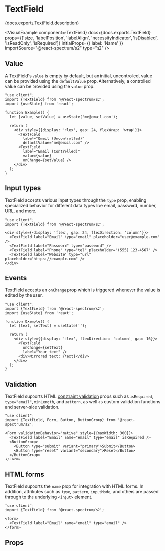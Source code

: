 

# TextField

<PageDescription>{docs.exports.TextField.description}</PageDescription>

<VisualExample
  component={TextField}
  docs={docs.exports.TextField}
  props={['size', 'labelPosition', 'labelAlign', 'necessityIndicator', 'isDisabled', 'isReadOnly', 'isRequired']}
  initialProps={{
    label: 'Name'
  }}
  importSource="@react-spectrum/s2"
  type="s2" />

## Value

A TextField's `value` is empty by default, but an initial, uncontrolled, value can be provided using the `defaultValue` prop. Alternatively, a controlled value can be provided using the `value` prop.

```tsx render hideImports
"use client";
import {TextField} from '@react-spectrum/s2';
import {useState} from 'react';

function Example() {
  let [value, setValue] = useState('me@email.com');

  return (
    <div style={{display: 'flex', gap: 24, flexWrap: 'wrap'}}>
      <TextField
        label="Email (Uncontrolled)"
        defaultValue="me@email.com" />
      <TextField
        label="Email (Controlled)"
        value={value}
        onChange={setValue} />
    </div>
  );
}
```

## Input types

TextField accepts various input types through the `type` prop, enabling specialized behavior for different data types like email, password, number, URL, and more.

```tsx render hideImports
"use client";
import {TextField} from '@react-spectrum/s2';

<div style={{display: 'flex', gap: 24, flexDirection: 'column'}}>
  <TextField label="Email" type="email" placeholder="user@example.com" />
  <TextField label="Password" type="password" />
  <TextField label="Phone" type="tel" placeholder="(555) 123-4567" />
  <TextField label="Website" type="url" placeholder="https://example.com" />
</div>
```

## Events

TextField accepts an `onChange` prop which is triggered whenever the value is edited by the user.

```tsx render hideImports
"use client";
import {TextField} from '@react-spectrum/s2';
import {useState} from 'react';

function Example() {
  let [text, setText] = useState('');

  return (
    <div style={{display: 'flex', flexDirection: 'column', gap: 16}}>
      <TextField
        onChange={setText}
        label="Your text" />
      <div>Mirrored text: {text}</div>
    </div>
  );
}
```

## Validation

TextField supports HTML [constraint validation](https://developer.mozilla.org/en-US/docs/Web/HTML/Constraint_validation) props such as `isRequired`, `type="email"`, `minLength`, and `pattern`, as well as custom validation functions and server-side validation.

```tsx render hideImports
"use client";
import {TextField, Form, Button, ButtonGroup} from '@react-spectrum/s2';

<Form validationBehavior="native" style={{maxWidth: 300}}>
  <TextField label="Email" name="email" type="email" isRequired />
  <ButtonGroup>
    <Button type="submit" variant="primary">Submit</Button>
    <Button type="reset" variant="secondary">Reset</Button>
  </ButtonGroup>
</Form>
```

## HTML forms

TextField supports the `name` prop for integration with HTML forms. In addition, attributes such as `type`, `pattern`, `inputMode`, and others are passed through to the underlying `<input>` element.

```tsx render hideImports
"use client";
import {TextField} from '@react-spectrum/s2';

<form>
  <TextField label="Email" name="email" type="email" />
</form>
```

## Props

<PropTable component={docs.exports.TextField} links={docs.links} />

